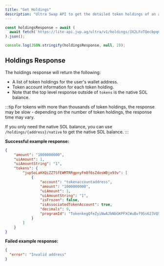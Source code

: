 ```yaml
---
title: "Get Holdings"
description: "Ultra Swap API to get the detailed token holdings of an account."
---
```


```js
const holdingsResponse = await (
  await fetch(`https://lite-api.jup.ag/ultra/v1/holdings/3X2LFoTQecbpqCR7G5tL1kczqBKurjKPHhKSZrJ4wgWc`)
).json();

console.log(JSON.stringify(holdingsResponse, null, 2));
```

## Holdings Response

The holdings response will return the following:
- A list of token holdings for the user's wallet address.
- Token account information for each token holding.
- Note that the top level response outside of `tokens` is the native SOL balance.

:::tip
For tokens with more than thousands of token holdings, the response may be slow - depending on the number of token holdings, the response time may vary.

If you only need the native SOL balance, you can use `/holdings/{address}/native` to get the native SOL balance.
:::

**Successful example response:**

```json
{
    "amount": "1000000000",
    "uiAmount": 1,
    "uiAmountString": "1",
    "tokens": {
        "jupSoLaHXQiZZTSfEWMTRRgpnyFm8f6sZdosWBjx93v": [
            {
                "account": "tokenaccountaddress",
                "amount": "1000000000",
                "uiAmount": 1,
                "uiAmountString": "1",
                "isFrozen": false,
                "isAssociatedTokenAccount": true,
                "decimals": 9,
                "programId": "TokenkegQfeZyiNwAJbNbGKPFXCWuBvf9Ss623VQ5DA"
            }
        ]
    }
}
```

**Failed example response:**

```json
{
  "error": "Invalid address"
}
```